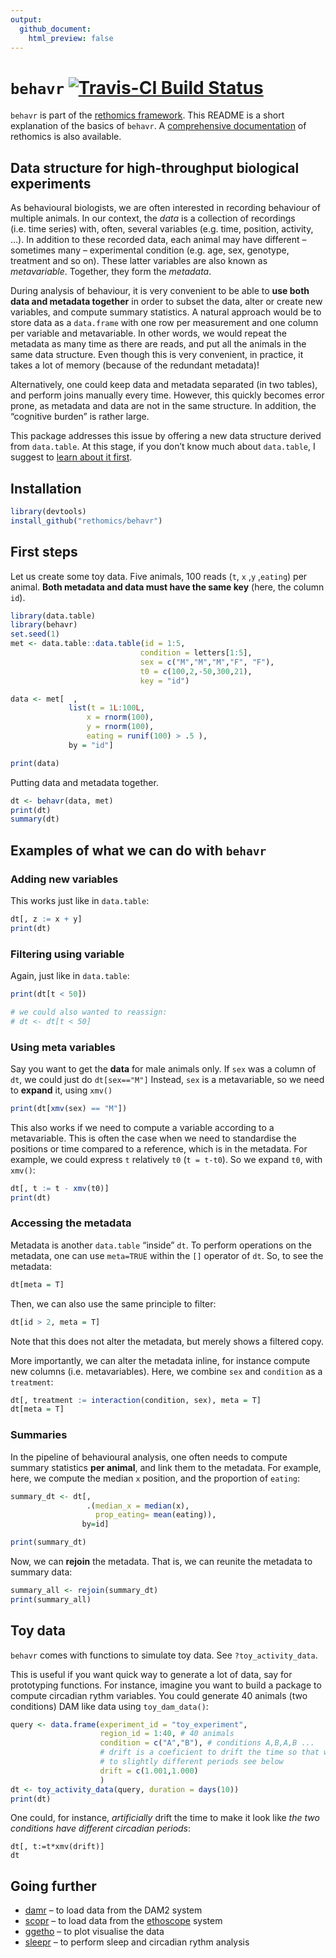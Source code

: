 ```yaml
---
output:
  github_document:
    html_preview: false
---
```


# `behavr` [![Travis-CI Build Status](https://travis-ci.org/rethomics/behavr.svg?branch=master)](https://travis-ci.org/rethomics/behavr)

<!-- [![AppVeyor Build Status](https://ci.appveyor.com/api/projects/status/github/tidyverse/hms?branch=master&svg=true)](https://ci.appveyor.com/project/tidyverse/hms)  -->

<!-- [![Coverage Status](https://img.shields.io/codecov/c/github/tidyverse/hms/master.svg)](https://codecov.io/github/tidyverse/hms?branch=master) [![CRAN_Status_Badge](http://www.r-pkg.org/badges/version/hms)](https://cran.r-project.org/package=hms) -->

`behavr` is part of the [rethomics framework](https://rethomics.github.io).
This README is a short explanation of the basics of `behavr`.
A [comprehensive documentation](https/rethomics.github.io/doc) of rethomics is also available.

## Data structure for high-throughput biological experiments

As behavioural biologists, we are often interested in recording behaviour of multiple animals.
In our context, the *data* is a collection of recordings (i.e. time series) with, often, several variables (e.g. time, position, activity, ...).
In addition to these recorded data, each animal may have different -- sometimes many -- experimental condition (e.g. age, sex, genotype, treatment and so on).
These latter variables are also known as *metavariable*. Together, they form the *metadata*.

During analysis of behaviour, it is very convenient to be able to **use both data and metadata together** in order to subset the data, alter or create new variables, and compute summary statistics.
A natural approach would be to store data as a `data.frame` with one row per measurement and one column per variable and metavariable.
In other words, we would repeat the metadata as many time as there are reads, and put all the animals in the same data structure. 
Even though this is very convenient, in practice, it takes a lot of memory (because of the redundant metadata)!

Alternatively, one could keep data and metadata separated (in two tables), and perform joins manually every time.
However, this quickly becomes error prone, as metadata and data are not in the same structure.
In addition, the "cognitive burden" is rather large.

This package addresses this issue by offering a new data structure derived from `data.table`.
At this stage, if you don't know much about `data.table`,
I suggest to [learn about it first](https://cran.r-project.org/web/packages/data.table/vignettes/datatable-intro.html).

## Installation

```r
library(devtools)
install_github("rethomics/behavr")
```


## First steps

Let us create some toy data.
Five animals, 100 reads (`t`, `x` ,`y` ,`eating`) per animal.
**Both metadata and data must have the same key** (here, the column `id`).
```r
library(data.table)
library(behavr)
set.seed(1)
met <- data.table::data.table(id = 1:5,
                             condition = letters[1:5],
                             sex = c("M","M","M","F", "F"),
                             t0 = c(100,2,-50,300,21),
                             key = "id")

data <- met[  ,
             list(t = 1L:100L,
                 x = rnorm(100),
                 y = rnorm(100),
                 eating = runif(100) > .5 ),
             by = "id"]

print(data)
```

Putting data and metadata together.

```r
dt <- behavr(data, met)
print(dt)
summary(dt)
```

## Examples of what we can do with `behavr`

### Adding new variables

This works just like in `data.table`:

```r
dt[, z := x + y]
print(dt)
```

### Filtering using variable

Again, just like in `data.table`:

```r
print(dt[t < 50])

# we could also wanted to reassign:
# dt <- dt[t < 50]
```


### Using meta variables

Say you want to get the **data** for male animals only.
If `sex` was a column of `dt`, we could just do `dt[sex=="M"]`
Instead, `sex` is a metavariable, so we need to **expand** it, using `xmv()`

```r
print(dt[xmv(sex) == "M"])
```

This also works if we need to compute a variable according to a metavariable.
This is often the case when we need to standardise the positions or time compared to a reference, which is in the metadata.
For example, we could express `t` relatively `t0` (`t = t-t0`). 
So we expand `t0`, with `xmv()`:

```r
dt[, t := t - xmv(t0)]
print(dt)
```

### Accessing the metadata

Metadata is another `data.table` "inside" `dt`.
To perform operations on the metadata, one can use `meta=TRUE` within the `[]` operator of `dt`.
So, to see the metadata:
```r
dt[meta = T]
```

Then, we can also use the same principle to filter:
```r
dt[id > 2, meta = T]
```
Note that this does not alter the metadata, but merely shows a filtered copy.

More importantly, we can alter the metadata inline, for instance compute new columns (i.e. metavariables).
Here, we combine `sex` and `condition` as a `treatment`:

```r
dt[, treatment := interaction(condition, sex), meta = T]
dt[meta = T]
```


### Summaries

In the pipeline of behavioural analysis, one often needs to compute summary statistics **per animal**, and link them to the metadata.
For example, here, we compute the median `x` position, and the proportion of `eating`:

```r
summary_dt <- dt[,
                 .(median_x = median(x),
                   prop_eating= mean(eating)),
                by=id]

print(summary_dt)
```

Now, we can **rejoin** the metadata. 
That is, we can reunite the metadata to summary data:

```r
summary_all <- rejoin(summary_dt)
print(summary_all)
```

## Toy data

`behavr` comes with functions to simulate toy data. See `?toy_activity_data`.

This is useful if you want quick way to generate a lot of data, say for prototyping functions.
For instance, imagine you want to build a package to compute circadian rythm variables.
You could generate 40 animals (two conditions) DAM like data using `toy_dam_data()`:

```r
query <- data.frame(experiment_id = "toy_experiment",
                    region_id = 1:40, # 40 animals
                    condition = c("A","B"), # conditions A,B,A,B ...
                    # drift is a coeficient to drift the time so that we make 
                    # to slightly different periods see below
                    drift = c(1.001,1.000)
                    )
dt <- toy_activity_data(query, duration = days(10))
print(dt)
```

One could, for instance, *artificially* drift the time to make it look like *the two conditions have different circadian periods*:

```
dt[, t:=t*xmv(drift)]
dt
```




## Going further

<!-- * [behavr](https://github.com/rethomics/behavr) -- to manipulate the data (create new variable/meta-variables) -->
* [damr](https://github.com/rethomics/damr) -- to load data from the DAM2 system
* [scopr](https://github.com/rethomics/scopr) -- to load data from the [ethoscope](http://gilestrolab.github.io/ethoscope/) system
* [ggetho](https://github.com/rethomics/ggetho) -- to plot visualise the data
* [sleepr](https://github.com/rethomics/sleepr) -- to perform sleep and circadian rythm analysis

